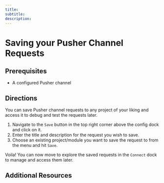 ```yaml
--- 
title: 
subtitle: 
description: 
---
```


# Saving your Pusher Channel Requests

## Prerequisites 

- A configured Pusher channel 

## Directions 

You can save Pusher channel requests to any project of your liking and access it to debug and test the requests later.

1. Navigate to the `Save` button in the top right corner above the config dock and click on it.
2. Enter the title and description for the request you wish to save. 
3. Choose an existing project/module you want to save the request to from the menu and hit `Save`.

Voila! You can now move to explore the saved requests in the `Connect` dock to manage and access them later.

## Additional Resources 
